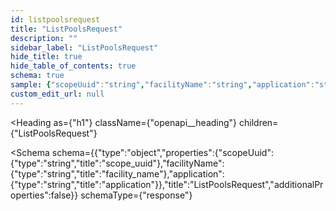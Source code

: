 ```yaml
---
id: listpoolsrequest
title: "ListPoolsRequest"
description: ""
sidebar_label: "ListPoolsRequest"
hide_title: true
hide_table_of_contents: true
schema: true
sample: {"scopeUuid":"string","facilityName":"string","application":"string"}
custom_edit_url: null
---
```



<Heading
  as={"h1"}
  className={"openapi__heading"}
  children={"ListPoolsRequest"}
>
</Heading>





<Schema
  schema={{"type":"object","properties":{"scopeUuid":{"type":"string","title":"scope_uuid"},"facilityName":{"type":"string","title":"facility_name"},"application":{"type":"string","title":"application"}},"title":"ListPoolsRequest","additionalProperties":false}}
  schemaType={"response"}
>
  
</Schema>
            